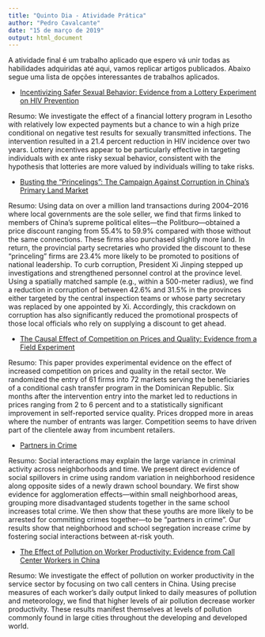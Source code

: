 ```yaml
---
title: "Quinto Dia - Atividade Prática"
author: "Pedro Cavalcante"
date: "15 de março de 2019"
output: html_document
---
```


A atividade final é um trabalho aplicado que espero vá unir todas as habilidades adquiridas até aqui, vamos replicar artigos publicados. Abaixo segue uma lista de opções interessantes de trabalhos aplicados.

* [Incentivizing Safer Sexual Behavior: Evidence from a Lottery Experiment on HIV Prevention](https://www.aeaweb.org/articles?id=10.1257/app.20160469)

Resumo: We investigate the effect of a financial lottery program in Lesotho with relatively low expected payments but a chance to win a high prize conditional on negative test results for sexually transmitted infections. The intervention resulted in a 21.4 percent reduction in HIV incidence over two years. Lottery incentives appear to be particularly effective in targeting individuals with ex ante risky sexual behavior, consistent with the hypothesis that lotteries are more valued by individuals willing to take risks.

* [Busting the “Princelings”: The Campaign Against Corruption in China’s Primary Land Market](https://academic.oup.com/qje/article/134/1/185/5140154#129773380)

Resumo: Using data on over a million land transactions during 2004–2016 where local governments are the sole seller, we find that firms linked to members of China's supreme political elites—the Politburo—obtained a price discount ranging from 55.4% to 59.9% compared with those without the same connections. These firms also purchased slightly more land. In return, the provincial party secretaries who provided the discount to these “princeling” firms are 23.4% more likely to be promoted to positions of national leadership. To curb corruption, President Xi Jinping stepped up investigations and strengthened personnel control at the province level. Using a spatially matched sample (e.g., within a 500-meter radius), we find a reduction in corruption of between 42.6% and 31.5% in the provinces either targeted by the central inspection teams or whose party secretary was replaced by one appointed by Xi. Accordingly, this crackdown on corruption has also significantly reduced the promotional prospects of those local officials who rely on supplying a discount to get ahead.

* [The Causal Effect of Competition on Prices and Quality: Evidence from a Field Experiment](https://www.aeaweb.org/articles?id=10.1257/app.20150310)

Resumo: This paper provides experimental evidence on the effect of increased competition on prices and quality in the retail sector. We randomized the entry of 61 firms into 72 markets serving the beneficiaries of a conditional cash transfer program in the Dominican Republic. Six months after the intervention entry into the market led to reductions in prices ranging from 2 to 6 percent and to a statistically significant improvement in self-reported service quality. Prices dropped more in areas where the number of entrants was larger. Competition seems to have driven part of the clientele away from incumbent retailers.

* [Partners in Crime](https://www.aeaweb.org/articles?id=10.1257/app.20170249)

Resumo: Social interactions may explain the large variance in criminal activity across neighborhoods and time. We present direct evidence of social spillovers in crime using random variation in neighborhood residence along opposite sides of a newly drawn school boundary. We first show evidence for agglomeration effects—within small neighborhood areas, grouping more disadvantaged students together in the same school increases total crime. We then show that these youths are more likely to be arrested for committing crimes together—to be "partners in crime". Our results show that neighborhood and school segregation increase crime by fostering social interactions between at-risk youth.

* [The Effect of Pollution on Worker Productivity: Evidence from Call Center Workers in China](https://www.aeaweb.org/articles?id=10.1257/app.20160436)

Resumo: We investigate the effect of pollution on worker productivity in the service sector by focusing on two call centers in China. Using precise measures of each worker's daily output linked to daily measures of pollution and meteorology, we find that higher levels of air pollution decrease worker productivity. These results manifest themselves at levels of pollution commonly found in large cities throughout the developing and developed world.

